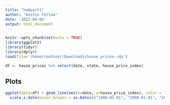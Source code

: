 ```yaml
---
title: "hw6part1"
author: "Austin Tetlow"
date: '2022-04-06'
output: html_document
---
```


```r
knitr::opts_chunk$set(echo = TRUE)
library(ggplot2)
library(tidyr)
library(dplyr)
load(file='/home/rootuser/Downloads/house_prices.rda')
```

```r
df <- house_prices %>% select(date, state, house_price_index)
```

## Plots

```r
ggplot(data=df) + geom_line(aes(x=date, y=house_price_index), color = "#09557f") + labs(x = "Date", y = "House Price Index", title = "HPI by State") +
  scale_x_date(minor_breaks = as.Date(c("1980-01-01", "2000-01-01", "2020-01-01")))
```
